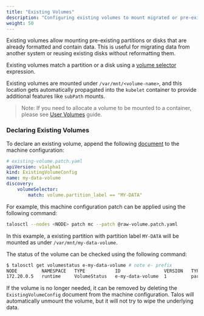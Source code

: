 ```yaml
---
title: "Existing Volumes"
description: "Configuring existing volumes to mount migrated or pre-existing partitions and disks."
weight: 50
---
```


Existing volumes allow mounting pre-existing partitions or disks that are already formatted and contain data.
This is useful for migrating data from another system or reusing existing disks without reformatting them.

Existing volumes match a partition or a disk using a [volume selector](./common#volume-selector) expression.

Existing volumes are mounted under `/var/mnt/<volume-name>`, and this location gets automatically propagated into the `kubelet` container to provide additional features like `subPath` mounts.

> Note: If you need to allocate a volume to be mounted to a container, please see [User Volumes](./user) guide.

### Declaring Existing Volumes

To declare an existing volume, append the following [document](../../../reference/configuration/block/existingvolumeconfig) to the machine configuration:

```yaml
# existing-volume.patch.yaml
apiVersion: v1alpha1
kind: ExistingVolumeConfig
name: my-data-volume
discovery:
    volumeSelector:
        match: volume.partition_label == "MY-DATA"

```

For example, this machine configuration patch can be applied using the following command:

```bash
talosctl --nodes <NODE> patch mc --patch @raw-volume.patch.yaml
```

In this example, a existing partition with partition label `MY-DATA` will be mounted as under `/var/mnt/my-data-volume`.

The status of the volume can be checked using the following command:

```bash
$ talosctl get volumestatus e-my-data-volume # note e- prefix
NODE         NAMESPACE   TYPE           ID                VERSION   TYPE        PHASE   LOCATION    SIZE
172.20.0.5   runtime     VolumeStatus   e-my-data-volume  1         partition   ready   /dev/sda1   2.0 GB
```

If the volume is no longer needed, it can be removed by deleting the `ExistingVolumeConfig` document from the machine configuration.
Talos will automatically unmount the volume, but it will not try to wipe the underlying data.
